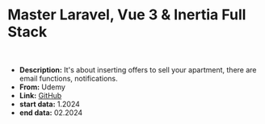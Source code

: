 # Master Laravel, Vue 3 & Inertia Full Stack

<br />

- **Description:** It's about inserting offers to sell your apartment, there are email functions, notifications.
- **From:** Udemy
- **Link:** [GitHub](https://github.com/olek1305/larazillow)
- **start data:** 1.2024
- **end data:** 02.2024